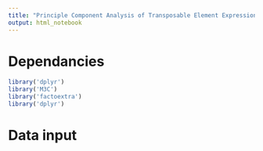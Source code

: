 ```yaml
---
title: "Principle Component Analysis of Transposable Element Expression"
output: html_notebook
---
```


# Dependancies

```r
library('dplyr')
library('M3C')
library('factoextra')
library('dplyr')
```

# Data input

```r

```

